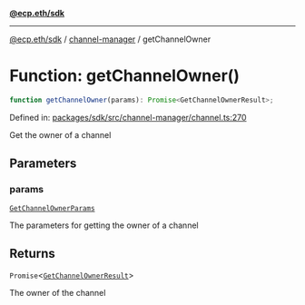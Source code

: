 [**@ecp.eth/sdk**](../../index.mdx)

***

[@ecp.eth/sdk](/sdk-reference/index.mdx) / [channel-manager](/sdk-reference/channel-manager/index.mdx) / getChannelOwner

# Function: getChannelOwner()

```ts
function getChannelOwner(params): Promise<GetChannelOwnerResult>;
```

Defined in: [packages/sdk/src/channel-manager/channel.ts:270](https://github.com/ecp-eth/comments-monorepo/blob/main/packages/sdk/src/channel-manager/channel.ts#L270)

Get the owner of a channel

## Parameters

### params

[`GetChannelOwnerParams`](/sdk-reference/channel-manager/type-aliases/GetChannelOwnerParams.mdx)

The parameters for getting the owner of a channel

## Returns

`Promise`\<[`GetChannelOwnerResult`](/sdk-reference/channel-manager/type-aliases/GetChannelOwnerResult.mdx)\>

The owner of the channel
